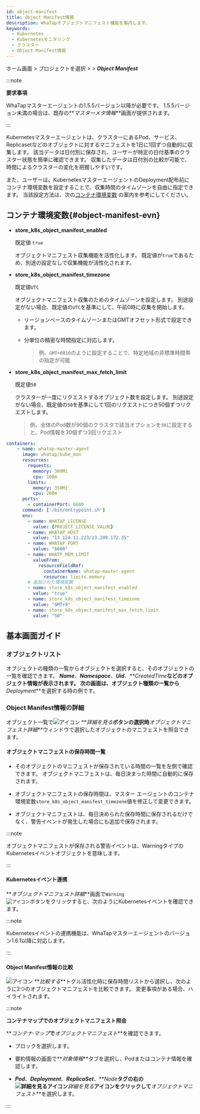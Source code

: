 ```yaml
---
id: object-manifest
title: Object Manifest情報
description: WhaTapオブジェクトマニフェスト機能を案内します。
keywords:
  - Kubernetes
  - Kubernetesモニタリング
  - クラスター
  - Object Manifest情報
---
```


ホーム画面 > プロジェクトを選択 > <Cmdname sid="cluster" className="uitext" /> > **_Object Manifest_** 

:::note 

**要求事項**

WhaTapマスターエージェントの1.5.5バージョン以降が必要です。 1.5.5バージョン未満の場合は、既存の**_マスターメタ情報_**画面が提供されます。

:::

Kubernetesマスターエージェントは、クラスターにあるPod、サービス、Replicasetなどのオブジェクトに対するマニフェストを1日に1回ずつ自動的に収集します。 該当データは日付別に保存され、ユーザーが特定の日付基準のクラスター状態を簡単に確認できます。 収集したデータは日付別の比較が可能で、時間によるクラスターの変化を把握しやすいです。 

また、ユーザーは、KubernetesマスターエージェントのDeployment配布前にコンテナ環境変数を設定することで、収集時間のタイムゾーンを自由に指定できます。 当該設定方法は、次の[コンテナ環境変数](#object-manifest-evn) の案内を参考にしてください。 

## コンテナ環境変数{#object-manifest-evn}

- **store_k8s_object_manifest_enabled**

  既定値 `true`

  オブジェクトマニフェスト収集機能を活性化します。 既定値が`true`であるため、別途の設定なしで収集機能が活性化されます。

- **store_k8s_object_manifest_timezone**

  既定値`UTC`

  オブジェクトマニフェスト収集のためのタイムゾーンを設定します。 別途設定がない場合、既定値の`UTC`を基準にして、午前0時に収集を開始します。 

  - リージョンベースのタイムゾーンまたはGMTオフセット形式で設定できます。 

  - 分単位の精密な時間指定に対応します。 

    > 例、`GMT+0810`のように設定することで、特定地域の非標準時間帯の指定が可能

- **store_k8s_object_manifest_max_fetch_limit**

  既定値`50`

  クラスターが一度にリクエストするオブジェクト数を設定します。 別途設定がない場合、既定値の`50`を基準にして1回のリクエストにつき50個ずつリクエストします。 

  > 例、全体のPod数が90個のクラスタで該当オプションを`30`に設定すると、Pod情報を30個ずつ3回リクエスト

```yaml title='Example'
containers:
	- name: whatap-master-agent
	  image: whatap/kube_mon
	  resources:
	    requests:
	      memory: 300Mi
	      cpu: 100m
	    limits:
	      memory: 350Mi
	      cpu: 200m
	  ports:
	    - containerPort: 6600
	  command: ['/bin/entrypoint.sh']
	  env:
	    - name: WHATAP_LICENSE
	      value: {PROJECT_LICENSE_VALUE}
	    - name: WHATAP_HOST
	      value: "13.124.11.223/13.209.172.35"
	    - name: WHATAP_PORT
	      value: "6600"
	    - name: WHATP_MEM_LIMIT
	      valueFrom:
	        resourceFieldRef:
	          containerName: whatap-master-agent
	          resource: limits.memory
	    # 追加された環境変数
	    - name: store_k8s_object_manifest_enabled
	      value: "true"
	    - name: store_k8s_object_manifest_timezone
	      value: "GMT+9"
	    - name: store_k8s_object_manifest_max_fetch_limit
	      value: "50"
```

## 基本画面ガイド

### オブジェクトリスト

オブジェクトの種類の一覧からオブジェクトを選択すると、そのオブジェクトの一覧を確認できます。 **_Name_**、**_Namespace_**、**_Uid_**、**_CreatedTime_**などのオブジェクト情報が表示されます。 次の画面は、オブジェクト種類の一覧から**_Deployment_**を選択する時の例です。

<ImgLang img='k8s-object-manifest.png' desc='Object Manifest' />

### Object Manifest情報の詳細

オブジェクト一覧で![アイコン](/img/ico-detail-view.svg) **_詳細を見る_**ボタンの選択時**_オブジェクトマニフェスト詳細_**ウィンドウで選択したオブジェクトのマニフェストを照会できます。 

<ImgLang img='k8s-object-manifest-detail.png' desc='Object Manifest詳細' />

#### オブジェクトマニフェストの保存時間一覧

- そのオブジェクトのマニフェストが保存されている時間の一覧を左側で確認できます。 オブジェクトマニフェストは、毎日決まった時間に自動的に保存されます。

- オブジェクトマニフェストの保存時間は、マスター エージェントのコンテナ環境変数`store_k8s_object_manifest_timezone`値を修正して変更できます。 

- オブジェクトマニフェストは、毎日決められた保存時間に保存されるだけでなく、警告イベントが発生した場合にも追加で保存されます。 

:::note 

オブジェクトマニフェストが保存される警告イベントは、WarningタイプのKubernetesイベントオブジェクトを意味します。

:::

#### Kubernetesイベント連携

**_オブジェクトマニフェスト詳細_**画面で<code class='pay'>Warning ![アイコン](/img/ic-popup-wh.svg)</code>ボタンをクリックすると、次のようにKubernetesイベントを確認できます。 

<ImgLang img='k8s-object-manifest-event.png' desc='Kubernetesイベント連携' />

:::note 

Kubernetesイベントの連携機能は、WhaTapマスターエージェントのバージョン1.6.1以降に対応します。 

:::

#### Object Manifest情報の比較

![アイコン](/img/ic-toggle-on.svg) **_比較する_**トグル活性化時に保存時間リストから選択し、次のように2つのオブジェクトマニフェストを比較できます。 変更事項がある場合、ハイライトされます。 

<ImgLang img='k8s-object-manifest-compare.png' desc='Object Manifest比較する' />

:::note 

**コンテナマップでのオブジェクトマニフェスト照会**

**_コンテナ·マップ_**で**_オブジェクトマニフェスト_**を確認できます。 

<ImgLang img='k8s-object-manifest-cm.png' desc='コンテナマップからObject Manifest照会' />

- ブロックを選択します。 

- 要約情報の画面で**_対象情報_**タブを選択し、Podまたはコンテナ情報を確認します。  

- **_Pod_**、**_Deployment_**、**_ReplicaSet_**、**_Node_**タグの右の![詳細を見るアイコン](/img/ico-more.svg)**_詳細を見る_**アイコンをクリックして**_オブジェクトマニフェスト_**を選択します。

:::
